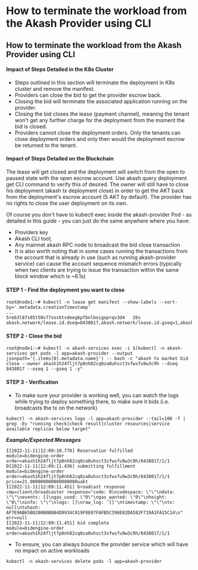 # How to terminate the workload from the Akash Provider using CLI

## How to terminate the workload from the Akash Provider using CLI

#### Impact of Steps Detailed in the K8s Cluster

* Steps outlined in this section will terminate the deployment in K8s cluster and remove the manifest.
* Providers can close the bid to get the provider escrow back.
* Closing the bid will terminate the associated application running on the provider.
* Closing the bid closes the lease (payment channel), meaning the tenant won't get any further charge for the deployment from the moment the bid is closed.
* Providers cannot close the deployment orders.  Only the tenants can close deployment orders and only then would the deployment escrow be returned to the tenant.

#### Impact of Steps Detailed on the Blockchain

The lease will get closed and the deployment will switch from the open to paused state with the open escrow account. Use akash query deployment get CLI command to verify this of desired. The owner will still have to close his deployment (akash tx deployment close) in order to get the AKT back from the deployment's escrow account (5 AKT by default). The provider has no rights to close the user deployment on its own.

Of course you don't have to kubectl exec inside the akash-provider Pod - as detailed in this guide - you can just do the same anywhere where you have:

* Providers key
* Akash CLI tool;
* Any mainnet akash RPC node to broadcast the bid close transaction
* It is also worth noting that in some cases running the transactions from the account that is already in use (such as running akash-provider service) can cause the account sequence mismatch errors (typically when two clients are trying to issue the transaction within the same block window which is \~6.1s)

#### STEP 1 - Find the deployment you want to close

```
root@node1:~# kubectl -n lease get manifest --show-labels --sort-by='.metadata.creationTimestamp'
...
5reb3l87s85t50v77sosktvdeeg6pfbnlboigoprqv3d4   26s     akash.network/lease.id.dseq=8438017,akash.network/lease.id.gseq=1,akash.network/lease.id.oseq=1,akash.network/lease.id.owner=akash1h24fljt7p0nh82cq0za0uhsct3sfwsfu9w3c9h,akash.network/lease.id.provider=akash1nxq8gmsw2vlz3m68qvyvcf3kh6q269ajvqw6y0,akash.network/namespace=5reb3l87s85t50v77sosktvdeeg6pfbnlboigoprqv3d4,akash.network=true
```

#### STEP 2 - Close the bid

```
root@node1:~# kubectl -n akash-services exec -i $(kubectl -n akash-services get pods -l app=akash-provider --output jsonpath='{.items[0].metadata.name}') -- bash -c "akash tx market bid close --owner akash1h24fljt7p0nh82cq0za0uhsct3sfwsfu9w3c9h --dseq 8438017 --oseq 1 --gseq 1 -y"
```

#### STEP 3 - Verification

* To make sure your provider is working well, you can watch the logs while trying to deploy something there, to make sure it bids (i.e. broadcasts the tx on the network)

```
kubectl -n akash-services logs -l app=akash-provider --tail=100 -f | grep -Ev "running check|check result|cluster resources|service available replicas below target"
```

_**Example/Expected Messages**_

```
I[2022-11-11|12:09:10.778] Reservation fulfilled                        module=bidengine-order order=akash1h24fljt7p0nh82cq0za0uhsct3sfwsfu9w3c9h/8438017/1/1
D[2022-11-11|12:09:11.436] submitting fulfillment                       module=bidengine-order order=akash1h24fljt7p0nh82cq0za0uhsct3sfwsfu9w3c9h/8438017/1/1 price=21.000000000000000000uakt
I[2022-11-11|12:09:11.451] broadcast response                           cmp=client/broadcaster response="code: 0\ncodespace: \"\"\ndata: \"\"\nevents: []\ngas_used: \"0\"\ngas_wanted: \"0\"\nheight: \"0\"\ninfo: \"\"\nlogs: []\nraw_log: '[]'\ntimestamp: \"\"\ntx: null\ntxhash: AF7E9AB65B0200B0B8B4D9934C019F8E07FAFB5C396E82DA582F719A1FA15C14\n" err=null
I[2022-11-11|12:09:11.451] bid complete                                 module=bidengine-order order=akash1h24fljt7p0nh82cq0za0uhsct3sfwsfu9w3c9h/8438017/1/1
```

* To ensure, you can always bounce the provider service which will have no impact on active workloads

```
kubectl -n akash-services delete pods -l app=akash-provider
```
